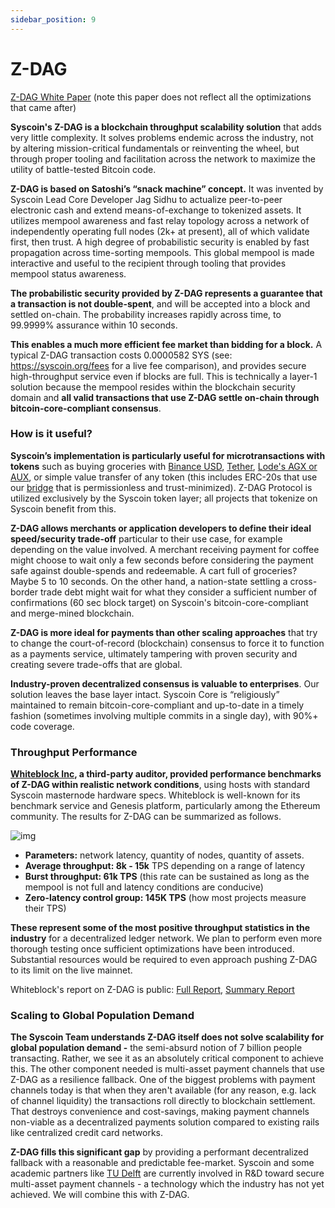 ```yaml
---
sidebar_position: 9
---
```


# Z-DAG



[Z-DAG White Paper](https://syscoin.org/zdag_syscoin_whitepaper.pdf) (note this paper does not reflect all the optimizations that came after)



**Syscoin's Z-DAG is a blockchain throughput scalability solution** that adds very little complexity. It solves problems endemic across the industry, not by altering mission-critical fundamentals or reinventing the wheel, but through proper tooling and facilitation across the network to maximize the utility of battle-tested Bitcoin code.



**Z-DAG is based on Satoshi’s “snack machine” concept.** It was invented by Syscoin Lead Core Developer Jag Sidhu to actualize peer-to-peer electronic cash and extend means-of-exchange to tokenized assets. It utilizes mempool awareness and fast relay topology across a network of independently operating full nodes (2k+ at present), all of which validate first, then trust. A high degree of probabilistic security is enabled by fast propagation across time-sorting mempools. This global mempool is made interactive and useful to the recipient through tooling that provides mempool status awareness.



**The probabilistic security provided by Z-DAG represents a guarantee that a transaction is not double-spent**, and will be accepted into a block and settled on-chain. The probability increases rapidly across time, to 99.9999% assurance within 10 seconds.



**This enables a much more efficient fee market than bidding for a block.** A typical Z-DAG transaction costs 0.0000582 SYS (see: https://syscoin.org/fees for a live fee comparison), and provides secure high-throughput service even if blocks are full. This is technically a layer-1 solution because the mempool resides within the blockchain security domain and **all valid transactions that use Z-DAG settle on-chain through bitcoin-core-compliant consensus**.



### How is it useful?

**Syscoin’s implementation is particularly useful for microtransactions with tokens** such as buying groceries with [Binance USD](https://www.binance.com/en/blog/421499824684900781/Binance-Blockchain-Foundry-Work-Together-for-Wider-BUSD-Access), [Tether](https://tether.to/), [Lode's AGX or AUX](https://lode.one/), or simple value transfer of any token (this includes ERC-20s that use our [bridge](https://bridge.syscoin.org/) that is permissionless and trust-minimized). Z-DAG Protocol is utilized exclusively by the Syscoin token layer; all projects that tokenize on Syscoin benefit from this.



**Z-DAG allows merchants or application developers to define their ideal speed/security trade-off** particular to their use case, for example depending on the value involved. A merchant receiving payment for coffee might choose to wait only a few seconds before considering the payment safe against double-spends and redeemable. A cart full of groceries? Maybe 5 to 10 seconds. On the other hand, a nation-state settling a cross-border trade debt might wait for what they consider a sufficient number of confirmations (60 sec block target) on Syscoin's bitcoin-core-compliant and merge-mined blockchain.



**Z-DAG is more ideal for payments than other scaling approaches** that try to change the court-of-record (blockchain) consensus to force it to function as a payments service, ultimately tampering with proven security and creating severe trade-offs that are global. 

**Industry-proven decentralized consensus is valuable to enterprises**. Our solution leaves the base layer intact. Syscoin Core is “religiously” maintained to remain bitcoin-core-compliant and up-to-date in a timely fashion (sometimes involving multiple commits in a single day), with 90%+ code coverage. 



### Throughput Performance

[**Whiteblock Inc**](https://whiteblock.io/)**, a third-party auditor, provided performance benchmarks of Z-DAG within realistic network conditions**, using hosts with standard Syscoin masternode hardware specs. Whiteblock is well-known for its benchmark service and Genesis platform, particularly among the Ethereum community. The results for Z-DAG can be summarized as follows. 

![img](https://syscoin.org/thumbs/1044x/files//whiteblockcasestudy.png)

- **Parameters:** network latency, quantity of nodes, quantity of assets.
- **Average throughput: 8k - 15k** TPS depending on a range of latency
- **Burst throughput: 61k TPS** (this rate can be sustained as long as the mempool is not full and latency conditions are conducive)
- **Zero-latency control group: 145K TPS** (how most projects measure their TPS)

**These represent some of the most positive throughput statistics in the industry** for a decentralized ledger network. We plan to perform even more thorough testing once sufficient optimizations have been introduced. Substantial resources would be required to even approach pushing Z-DAG to its limit on the live mainnet.

Whiteblock's report on Z-DAG is public: [Full Report](https://www.whiteblock.io/wp-content/uploads/2019/07/ZDAG-Analysis.pdf), [Summary Report](https://whiteblock.io/wp-content/uploads/2019/12/ZDAG-Case-Study.pdf)

### Scaling to Global Population Demand

**The Syscoin Team understands Z-DAG itself does not solve scalability for global population demand -** the semi-absurd notion of 7 billion people transacting. Rather, we see it as an absolutely critical component to achieve this. The other component needed is multi-asset payment channels that use Z-DAG as a resilience fallback. One of the biggest problems with payment channels today is that when they aren't available (for any reason, e.g. lack of channel liquidity) the transactions roll directly to blockchain settlement. That destroys convenience and cost-savings, making payment channels non-viable as a decentralized payments solution compared to existing rails like centralized credit card networks.

**Z-DAG fills this significant gap** by providing a performant decentralized fallback with a reasonable and predictable fee-market. Syscoin and some academic partners like [TU Delft](https://www.tudelft.nl/) are currently involved in R&D toward secure multi-asset payment channels - a technology which the industry has not yet achieved. We will combine this with Z-DAG.